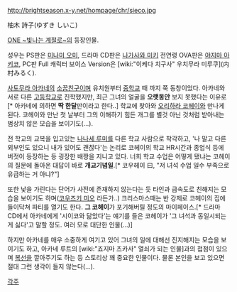 http://brightseason.x-y.net/hompage/chr/sieco.jpg

柚木 詩子(ゆずき しいこ)

[[ONE ~빛나는 계절로~]]의 등장인물.

성우는 PS판은 [[미나미 오미]], 드라마 CD판은 [[나가사와 미키]] 전연령 OVA판은 [[야지마 아키코]], PC판 Full 캐릭터 보이스 Version은 [wiki:"이케다 치구사" 우치무라 미루쿠](内村みるく).

[[사토무라 아카네]]의 [[소꿉친구]]이며 유치원부터 [[중학교]] 때 까지 쭉 동창이었다. 아카네와 서로 다른 [[고등학교]]로 진학했지만, 최근 그녀의 얼굴을 '''오랫동안''' 보지 못했다는 이유로[* 아카네에 의하면 '''딱 한달'''만이라고 한다..] 학교에 찾아와 [[오리하라 코헤이]]와 만나게 된다. 코헤이와 만난 첫 날부터 그의 이해하기 힘든 개그를 별것 아닌 것처럼 받아내는 범상치 않은 모습을 보이기도(...).

전 학교의 교복을 입고있는 [[나나세 루미]]를 다른 학교 사람으로 착각하고, '나 말고 다른 외부인도 있으니 내가 있어도 괜찮다'는 논리로 코헤이의 학교 HR시간과 종업식 등에 버젓이 등장하는 등 굉장한 배짱을 지니고 있다. 너희 학교 수업은 어떻게 됐냐는 코헤이의 질문에 돌아온 대답이 바로 '''개교기념일'''.[* 코우헤이 曰, "저 녀석 수업 일수 부족으로 유급하는 거 아냐?"]

또한 낯을 가린다는 단어가 사전에 존재하지 않는다는 듯 타인과 급속도로 친해지는 모습을 보이기도 하며([[코우즈키 미오]] 라든가..) 크리스마스때는 반 강제로 코헤이의 집에 들이닥쳐 파티를 열기도 한다. '''그 코헤이'''가 포기해버릴 정도의 마이페이스.[* 드라마 CD에서 아카네에게 '시이코와 닮았다'는 얘기를 들은 코헤이가 '그 녀석과 동일시되는게 싫다'고 말할 정도. 여러 모로 대단한 인물(...)]

하지만 아카네를 매우 소중하게 여기고 있어 그녀의 일에 대해선 진지해지는 모습을 보이기도 하고, 아카네 루트의 [wiki:"죠지마 츠카사" 열쇠가 되는 인물]과의 접점이 있으며 [[복선]]을 깔아주기도 하는 등 스토리상 꽤 중요한 인물이다. 물론 본인을 보고 있으면 절대 그런 생각이 들지 않는다(...).

[[각주]]
